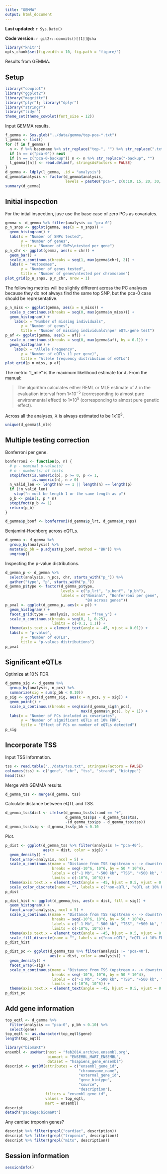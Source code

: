 ```yaml
---
title: "GEMMA"
output: html_document
---
```


**Last updated:** `r Sys.Date()`

**Code version:** `r git2r::commits()[[1]]@sha`

```r
library("knitr")
opts_chunk$set(fig.width = 10, fig.path = "figure/")
```

Results from GEMMA.

## Setup

```r
library("cowplot")
library("ggplot2")
library("magrittr")
library("plyr"); library("dplyr")
library("stringr")
library("tidyr")
theme_set(theme_cowplot(font_size = 12))
```

Input GEMMA results.

```r
f_gemma <- Sys.glob("../data/gemma/top-pca-*.txt")
l_gemma <- list()
for (f in f_gemma) {
  n <- f %>% basename %>% str_replace("top-", "") %>% str_replace(".txt", "")
  if (n == c("pca-0")) next
  if (n == c("pca-0-backup")) n <- n %>% str_replace("-backup", "")
  l_gemma[[n]] <- read.delim(f, stringsAsFactors = FALSE)
}
d_gemma <- ldply(l_gemma, .id = "analysis")
d_gemma$analysis <- factor(d_gemma$analysis,
                           levels = paste0("pca-", c(0:10, 15, 20, 30, 40)))
summary(d_gemma)
```

## Initial inspection

For the intial inspection, juse use the base case of zero PCs as covariates.

```r
gemma <- d_gemma %>% filter(analysis == "pca-0")
p_n_snps <- ggplot(gemma, aes(x = n_snps)) +
  geom_histogram() +
  labs(x = "Number of SNPs tested",
       y = "Number of genes",
       title = "Number of SNPs\ntested per gene")
p_n_chr <- ggplot(gemma, aes(x = chr)) +
  geom_bar() +
  scale_x_continuous(breaks = seq(1, max(gemma$chr), 2)) +
  labs(x = "Autosomes",
       y = "Number of genes tested",
       title = "Number of genes\ntested per chromosome")
plot_grid(p_n_snps, p_n_chr, nrow = 1)
```

The following metrics will be slightly different across the PC analyses because they do not always find the same top SNP, but the pca-0 case should be representative.

```r
p_n_miss <- ggplot(gemma, aes(x = n_miss)) +
  scale_x_continuous(breaks = seq(0, max(gemma$n_miss))) +
  geom_histogram() +
    labs(x = "Number of missing individuals",
       y = "Number of genes",
       title = "Number of missing individuals\nper eQTL-gene test")
p_af <- ggplot(gemma, aes(x = af)) +
  scale_x_continuous(breaks = seq(0, max(gemma$af), by = 0.1)) +
  geom_histogram() +
    labs(x = "Allele Frequency",
       y = "Number of eQTLs (1 per gene)",
       title = "Allele frequency distribution of eQTLs")
plot_grid(p_n_miss, p_af)
```

The metric "l_mle" is the maximum likelihood estimate for $\lambda$. From the manual:

> The algorithm calculates either REML or MLE estimate of $\lambda$ in the evaluation
> interval from 1×10^−5^ (corresponding to almost pure environmental effect) to
> 1×10^5^ (corresponding to almost pure genetic effect).

Across all the analyses, $\lambda$ is always estimated to be 1x10^5^.

```r
unique(d_gemma$l_mle)
```

## Multiple testing correction

Bonferroni per gene.

```r
bonferroni <- function(p, n) {
  # p - nominal p-value(s)
  # n - number(s) of tests
  stopifnot(is.numeric(p), p >= 0, p <= 1,
            is.numeric(n), n > 0)
  n_valid_len <- length(n) == 1 || length(n) == length(p)
  if (!n_valid_len)
    stop("n must be length 1 or the same length as p")
  p_b <- pmin(1, p * n)
  stopifnot(p_b <= 1)
  return(p_b)
}

d_gemma$p_bonf <- bonferroni(d_gemma$p_lrt, d_gemma$n_snps)
```

Benjamini-Hochberg across eQTLs.

```r
d_gemma <- d_gemma %>%
  group_by(analysis) %>%
  mutate(p_bh = p.adjust(p_bonf, method = "BH")) %>%
  ungroup()
```

Inspecting the p-value distributions.

```r
d_gemma_p <- d_gemma %>%
  select(analysis, n_pcs, chr, starts_with("p_")) %>%
  gather("type", "p", starts_with("p_"))
d_gemma_p$type <- factor(d_gemma_p$type,
                         levels = c("p_lrt", "p_bonf", "p_bh"),
                         labels = c("Nominal", "Bonferroni per gene",
                                    "BH across genes"))
p_pval <- ggplot(d_gemma_p, aes(x = p)) +
  geom_histogram() +
  facet_grid(type ~ analysis, scales = "free_y") +
  scale_x_continuous(breaks = seq(0, 1, 0.25),
                     limits = c(-0.1, 1.1)) +
  theme(axis.text.x = element_text(angle = -45, vjust = 0.01)) +
  labs(x = "p-value",
       y = "Number of eQTLs",
       title = "p-values distributions")
p_pval
```

## Significant eQTLs

Optimize at 10% FDR.

```r
d_gemma_sig <- d_gemma %>%
  group_by(analysis, n_pcs) %>%
  summarize(sig = sum(p_bh < 0.10))
p_sig <- ggplot(d_gemma_sig, aes(x = n_pcs, y = sig)) +
  geom_point() +
  scale_x_continuous(breaks = seq(min(d_gemma_sig$n_pcs),
                                  max(d_gemma$n_pcs), by = 1)) +
  labs(x = "Number of PCs included as covariates",
       y = "Number of significant eQTLs at 10% FDR",
       title = "Effect of PCs on number of eQTLs detected")
p_sig
```

## Incorporate TSS

Input TSS information.

```r
tss <- read.table("../data/tss.txt", stringsAsFactors = FALSE)
colnames(tss) <- c("gene", "chr", "tss", "strand", "biotype")
head(tss)
```

Merge with GEMMA results.

```r
d_gemma_tss <- merge(d_gemma, tss)
```

Calculate distance between eQTL and TSS.

```r
d_gemma_tss$dist <- ifelse(d_gemma_tss$strand == "+",
                           d_gemma_tss$ps - d_gemma_tss$tss,
                           -(d_gemma_tss$ps - d_gemma_tss$tss))
d_gemma_tss$sig <- d_gemma_tss$p_bh < 0.10
```

Plot.

```r
p_dist <- ggplot(d_gemma_tss %>% filter(analysis != "pca-40"),
                 aes(x = dist, color = sig)) +
  geom_density() +
  facet_wrap(~analysis, ncol = 5) +
  scale_x_continuous(name = "Distance from TSS (upstream <- -> downstream)",
                     breaks = seq(-10^6, 10^6, by = 50 * 10^4),
                     labels = c("-1 Mb", "-500 kb", "TSS", "+500 kb", "+1 Mb"),
                     limits = c(-10^6, 10^6)) +
  theme(axis.text.x = element_text(angle = -45, hjust = 0.5, vjust = 0.75)) +
  scale_color_discrete(name = "", labels = c("non-eQTL", "eQTL at 10% FDR"))
p_dist
```

```r
p_dist_hist <- ggplot(d_gemma_tss, aes(x = dist, fill = sig)) +
  geom_histogram() +
  facet_wrap(~analysis, ncol = 5) +
  scale_x_continuous(name = "Distance from TSS (upstream <- -> downstream)",
                     breaks = seq(-10^6, 10^6, by = 50 * 10^4),
                     labels = c("-1 Mb", "-500 kb", "TSS", "+500 kb", "+1 Mb"),
                     limits = c(-10^6, 10^6)) +
  theme(axis.text.x = element_text(angle = -45, hjust = 0.5, vjust = 0.75)) +
  scale_fill_discrete(name = "", labels = c("non-eQTL", "eQTL at 10% FDR"))
p_dist_hist
```

```r
p_dist_pc <- ggplot(d_gemma_tss %>% filter(analysis != "pca-40"),
                    aes(x = dist, color = analysis)) +
  geom_density() +
  facet_wrap(~sig) +
  scale_x_continuous(name = "Distance from TSS (upstream <- -> downstream)",
                     breaks = seq(-10^6, 10^6, by = 50 * 10^4),
                     labels = c("-1 Mb", "-500 kb", "TSS", "+500 kb", "+1 Mb"),
                     limits = c(-10^6, 10^6)) +
  theme(axis.text.x = element_text(angle = -45, hjust = 0.5, vjust = 0.75))
p_dist_pc
```

## Add gene information

```r
top_eqtl <- d_gemma %>%
  filter(analysis == "pca-0", p_bh < 0.10) %>%
  select(gene)
top_eqtl <- as.character(top_eqtl$gene)
length(top_eqtl)
```


```r
library("biomaRt")
ensembl <- useMart(host = "feb2014.archive.ensembl.org",
                   biomart = "ENSEMBL_MART_ENSEMBL",
                   dataset = "hsapiens_gene_ensembl")
descript <- getBM(attributes = c("ensembl_gene_id",
                                 "chromosome_name",
                                 "external_gene_id",
                                 "gene_biotype",
                                 "source",
                                 "description"),
                  filters = "ensembl_gene_id",
                  values = top_eqtl,
                  mart = ensembl)
descript
detach("package:biomaRt")
```

Any cardiac troponin genes?

```r
descript %>% filter(grepl("cardiac", description))
descript %>% filter(grepl("troponin", description))
descript %>% filter(grepl("mito", description))
```

## Session information

```r
sessionInfo()
```
